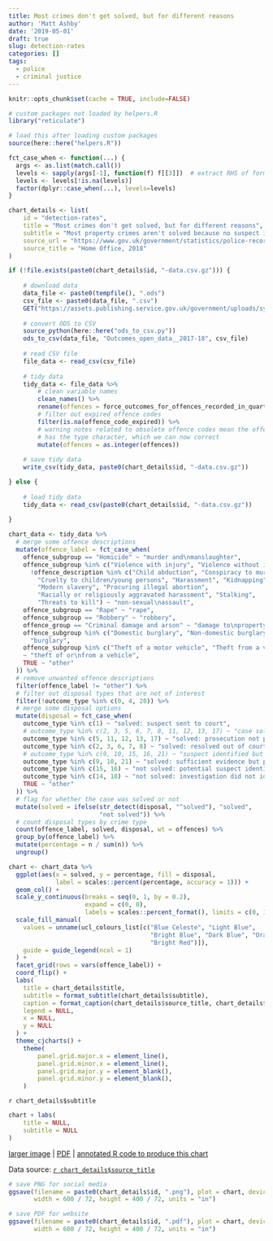 ```yaml
---
title: Most crimes don't get solved, but for different reasons
author: 'Matt Ashby'
date: '2019-05-01'
draft: true
slug: detection-rates
categories: []
tags:
  - police
  - criminal justice
---
```


```r
knitr::opts_chunk$set(cache = TRUE, include=FALSE)
```

```r
# custom packages not loaded by helpers.R
library("reticulate")

# load this after loading custom packages
source(here::here("helpers.R"))
```

```r
fct_case_when <- function(...) {
  args <- as.list(match.call())
  levels <- sapply(args[-1], function(f) f[[3]])  # extract RHS of formula
  levels <- levels[!is.na(levels)]
  factor(dplyr::case_when(...), levels=levels)
}
```

```r
chart_details <- list(
	id = "detection-rates",
	title = "Most crimes don't get solved, but for different reasons",
	subtitle = "Most property crimes aren't solved because no suspect is ever identified, while for violent crimes (except murder) a suspect is usually identified but there is not enough evidence to prosecute.",
	source_url = "https://www.gov.uk/government/statistics/police-recorded-crime-open-data-tables",
	source_title = "Home Office, 2018"
)
```

```r
if (!file.exists(paste0(chart_details$id, "-data.csv.gz"))) {
	
	# download data	
	data_file <- paste0(tempfile(), ".ods")
	csv_file <- paste0(data_file, ".csv")
	GET("https://assets.publishing.service.gov.uk/government/uploads/system/uploads/attachment_data/file/796973/prc-outcomes-open-data-mar2018-tables.ods", write_disk(data_file))
	
	# convert ODS to CSV
	source_python(here::here("ods_to_csv.py"))
	ods_to_csv(data_file, "Outcomes_open_data__2017-18", csv_file)
	
	# read CSV file
	file_data <- read_csv(csv_file)
	
	# tidy data
	tidy_data <- file_data %>% 
		# clean variable names
		clean_names() %>% 
		rename(offences = force_outcomes_for_offences_recorded_in_quarter) %>% 
		# filter out expired offence codes
		filter(is.na(offence_code_expired)) %>% 
		# warning notes related to obsolete offence codes mean the offences column 
		# has the type character, which we can now correct
		mutate(offences = as.integer(offences))
	
	# save tidy data
	write_csv(tidy_data, paste0(chart_details$id, "-data.csv.gz"))	

} else {
	
	# load tidy data
	tidy_data <- read_csv(paste0(chart_details$id, "-data.csv.gz"))
	
}
```

```r
chart_data <- tidy_data %>% 
  # merge some offence descriptions
  mutate(offence_label = fct_case_when(
    offence_subgroup == "Homicide" ~ "murder and\nmanslaughter",
    offence_subgroup %in% c("Violence with injury", "Violence without injury") & 
      !offence_description %in% c("Child abduction", "Conspiracy to murder", 
        "Cruelty to children/young persons", "Harassment", "Kidnapping", 
        "Modern slavery", "Procuring illegal abortion", 
        "Racially or religiously aggravated harassment", "Stalking", 
        "Threats to kill") ~ "non-sexual\nassault",
    offence_subgroup == "Rape" ~ "rape",
    offence_subgroup == "Robbery" ~ "robbery",
    offence_group == "Criminal damage and arson" ~ "damage to\nproperty",
    offence_subgroup %in% c("Domestic burglary", "Non-domestic burglary") ~ 
      "burglary",
    offence_subgroup %in% c("Theft of a motor vehicle", "Theft from a vehicle") 
    ~ "theft of or\nfrom a vehicle",
    TRUE ~ "other"
  )) %>% 
  # remove unwanted offence descriptions
  filter(offence_label != "other") %>% 
  # filter out disposal types that are not of interest
  filter(!outcome_type %in% c(0, 4, 20)) %>% 
  # merge some disposal options
  mutate(disposal = fct_case_when(
    outcome_type %in% c(1) ~ "solved: suspect sent to court",
    # outcome_type %in% c(2, 3, 5, 6, 7, 8, 11, 12, 13, 17) ~ "case solved but not sent to court",
    outcome_type %in% c(5, 11, 12, 13, 17) ~ "solved: prosecution not possible (e.g. suspect died)",
    outcome_type %in% c(2, 3, 6, 7, 8) ~ "solved: resolved out of court (e.g. with a formal warning)",
    # outcome_type %in% c(9, 10, 15, 16, 21) ~ "suspect identified but case not solved",
    outcome_type %in% c(9, 10, 21) ~ "solved: sufficient evidence but prosecution not in the public interest",
    outcome_type %in% c(15, 16) ~ "not solved: potential suspect identified but evidence insufficient",
    outcome_type %in% c(14, 18) ~ "not solved: investigation did not identify a suspect",
    TRUE ~ "other"
  )) %>% 
  # flag for whether the case was solved or not
  mutate(solved = ifelse(str_detect(disposal, "^solved"), "solved", 
                         "not solved")) %>% 
  # count disposal types by crime type
  count(offence_label, solved, disposal, wt = offences) %>% 
  group_by(offence_label) %>% 
  mutate(percentage = n / sum(n)) %>% 
  ungroup()
```

```r
chart <- chart_data %>% 
  ggplot(aes(x = solved, y = percentage, fill = disposal,
             label = scales::percent(percentage, accuracy = 1))) +
  geom_col() +
  scale_y_continuous(breaks = seq(0, 1, by = 0.2), 
                     expand = c(0, 0),
                     labels = scales::percent_format(), limits = c(0, 1)) +
  scale_fill_manual(
    values = unname(ucl_colours_list[c("Blue Celeste", "Light Blue", 
                                       "Bright Blue", "Dark Blue", "Orange", 
                                       "Bright Red")]),
    guide = guide_legend(ncol = 1)
  ) +
  facet_grid(rows = vars(offence_label)) +
  coord_flip() +
  labs(
    title = chart_details$title,
    subtitle = format_subtitle(chart_details$subtitle),
    caption = format_caption(chart_details$source_title, chart_details$id),
    legend = NULL,
    x = NULL,
    y = NULL
  ) +
  theme_cjcharts() +
	theme(
		panel.grid.major.x = element_line(),
		panel.grid.minor.x = element_line(),
		panel.grid.major.y = element_blank(),
		panel.grid.minor.y = element_blank(),
	)
```

`r chart_details$subtitle`

```r
chart + labs(
	title = NULL,
	subtitle = NULL
)
```

[larger image](../`r chart_details$id`.png) | [PDF](../`r chart_details$id`.pdf)
| [annotated R code to produce this chart](https://github.com/mpjashby/cj-charts/blob/master/content/`r chart_details$id`.Rmd)

Data source: [`r chart_details$source_title`](`r chart_details$source_url`)

```r
# save PNG for social media
ggsave(filename = paste0(chart_details$id, ".png"), plot = chart, device = "png", 
       width = 600 / 72, height = 400 / 72, units = "in")

# save PDF for website
ggsave(filename = paste0(chart_details$id, ".pdf"), plot = chart, device = cairo_pdf, 
       width = 600 / 72, height = 400 / 72, units = "in")
```
